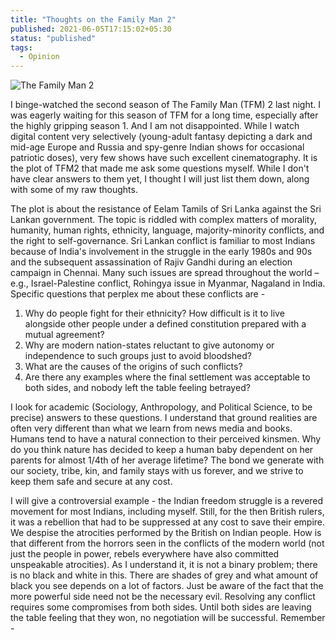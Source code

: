 ```yaml
---
title: "Thoughts on the Family Man 2"
published: 2021-06-05T17:15:02+05:30
status: "published"
tags:
  - Opinion
---
```


![The Family Man 2](/images/posts/thoughts-on-the-family-man-2/the-family-man-2-cover.jpg "The Family Man 2")

I binge-watched the second season of The Family Man (TFM) 2 last night. I was
eagerly waiting for this season of TFM for a long time, especially after the
highly gripping season 1. And I am not disappointed. While I watch digital
content very selectively (young-adult fantasy depicting a dark and mid-age
Europe and Russia and spy-genre Indian shows for occasional patriotic doses),
very few shows have such excellent cinematography. It is the plot of TFM2 that
made me ask some questions myself. While I don't have clear answers to them yet,
I thought I will just list them down, along with some of my raw thoughts.

The plot is about the resistance of Eelam Tamils of Sri Lanka against the Sri
Lankan government. The topic is riddled with complex matters of morality,
humanity, human rights, ethnicity, language, majority-minority conflicts, and
the right to self-governance. Sri Lankan conflict is familiar to most Indians
because of India's involvement in the struggle in the early 1980s and 90s and
the subsequent assassination of Rajiv Gandhi during an election campaign in
Chennai. Many such issues are spread throughout the world – e.g.,
Israel-Palestine conflict, Rohingya issue in Myanmar, Nagaland in India.
Specific questions that perplex me about these conflicts are -

1. Why do people fight for their ethnicity? How difficult is it to live
   alongside other people under a defined constitution prepared with a mutual
   agreement?
2. Why are modern nation-states reluctant to give autonomy or independence to
   such groups just to avoid bloodshed?
3. What are the causes of the origins of such conflicts?
4. Are there any examples where the final settlement was acceptable to both
   sides, and nobody left the table feeling betrayed?

I look for academic (Sociology, Anthropology, and Political Science, to be
precise) answers to these questions. I understand that ground realities are
often very different than what we learn from news media and books. Humans tend
to have a natural connection to their perceived kinsmen. Why do you think nature
has decided to keep a human baby dependent on her parents for almost 1/4th of
her average lifetime? The bond we generate with our society, tribe, kin, and
family stays with us forever, and we strive to keep them safe and secure at any
cost.

I will give a controversial example - the Indian freedom struggle is a revered
movement for most Indians, including myself. Still, for the then British rulers,
it was a rebellion that had to be suppressed at any cost to save their empire.
We despise the atrocities performed by the British on Indian people. How is that
different from the horrors seen in the conflicts of the modern world (not just
the people in power, rebels everywhere have also committed unspeakable
atrocities). As I understand it, it is not a binary problem; there is no black
and white in this. There are shades of grey and what amount of black you see
depends on a lot of factors. Just be aware of the fact that the more powerful
side need not be the necessary evil. Resolving any conflict requires some
compromises from both sides. Until both sides are leaving the table feeling that
they won, no negotiation will be successful. Remember -
